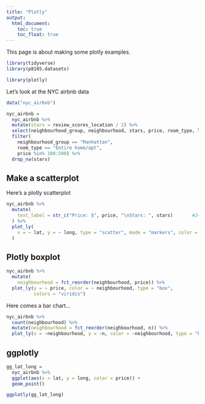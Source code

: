 ```yaml
---
title: "Plotly"
output: 
  html_document:
    toc: true
    toc_float: true
---
```


This page is about making some plotly examples.

```r
library(tidyverse)
library(p8105.datasets)

library(plotly)
```

Let's look at the NYC airbnb data

```r
data("nyc_airbnb")

nyc_airbnb =
  nyc_airbnb %>% 
  mutate(stars = review_scores_location / 2) %>% 
  select(neighbourhood_group, neighbourhood, stars, price, room_type, lat, long) %>% 
  filter(
    neighbourhood_group == "Manhattan",
    room_type == "Entire home/apt",
    price %in% 100:500) %>% 
  drop_na(stars)
```

## Make a scatterplot

Here's a plotly scatterplot

```r
nyc_airbnb %>% 
  mutate(
    text_label = str_c("Price: $", price, "\nStars: ", stars)       #24:28
  ) %>% 
  plot_ly(
    x = ~ lat, y = ~ long, type = "scatter", mode = "markers", color = ~price, text = ~text_label, alpha = .5
  )
```

## Plotly boxplot

```r
nyc_airbnb %>% 
  mutate(
    neighbourhood = fct_reorder(neighbourhood, price)) %>% 
  plot_ly(y = ~ price, color = ~ neighbourhood, type = "box",
          colors = "viridis")
```

Here comes a bar chart...

```r
nyc_airbnb %>% 
  count(neighbourhood) %>% 
  mutate(neighbourhood = fct_reorder(neighbourhood, n)) %>% 
  plot_ly(x = ~neighbourhood, y = ~n, color = ~neighbourhood, type = "bar", colors = "viridis")
```

## ggplotly

```r
gg_lat_long =
  nyc_airbnb %>% 
  ggplot(aes(x = lat, y = long, color = price)) +
  geom_point()

ggplotly(gg_lat_long)
```

